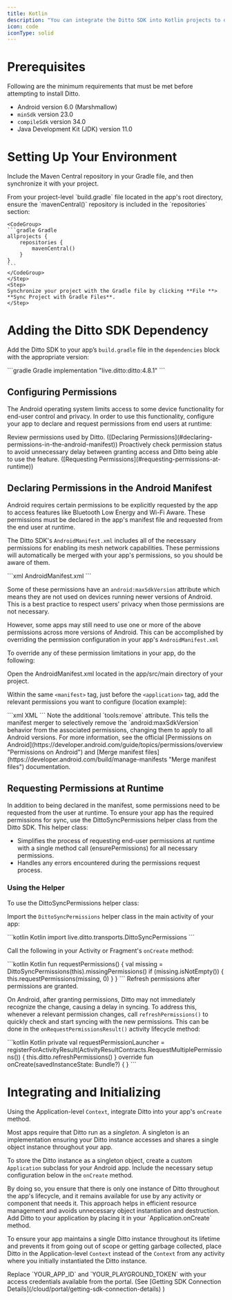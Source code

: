 ```yaml
---
title: Kotlin
description: "You can integrate the Ditto SDK into Kotlin projects to develop native apps for the Android platform."
icon: code
iconType: solid
---
```



# Prerequisites

Following are the minimum requirements that must be met before attempting to install Ditto.

- Android version 6.0 (Marshmallow)
- `minSdk` version 23.0
- `compileSdk` version 34.0
- Java Development Kit (JDK) version 11.0

# Setting Up Your Environment

Include the Maven Central repository in your Gradle file, and then synchronize it with your project.

<Steps>
    <Step>
    From your project-level `build.gradle` file located in the app's root directory, ensure the `mavenCentral()` repository is included in the `repositories` section:

    <CodeGroup>
    ```gradle Gradle
    allprojects {
        repositories {
            mavenCentral()
        }
    }
    ```
    </CodeGroup>
    </Step>
    <Step>
    Synchronize your project with the Gradle file by clicking **File **> **Sync Project with Gradle Files**.
    </Step>

</Steps>

# Adding the Ditto SDK Dependency

Add the Ditto SDK to your app’s `build.gradle` file in the `dependencies` block with the appropriate version:

<CodeGroup>
```gradle Gradle
implementation "live.ditto:ditto:4.8.1"
```
</CodeGroup>

## Configuring Permissions

The Android operating system limits access to some device functionality for end-user control and privacy. In order to use this functionality, configure your app to declare and request permissions from end users at runtime:

<Steps>
<Step>
Review permissions used by Ditto. ([Declaring Permissions](#declaring-permissions-in-the-android-manifest))
</Step>
<Step>
Proactively check permission status to avoid unnecessary delay between granting access and Ditto being able to use the feature. ([Requesting Permissions](#requesting-permissions-at-runtime))
</Step>
</Steps>

## Declaring Permissions in the Android Manifest

Android requires certain permissions to be explicitly requested by the app to access features like Bluetooth Low Energy and Wi-Fi Aware. These permissions must be declared in the app's manifest file and requested from the end user at runtime.

The Ditto SDK's `AndroidManifest.xml` includes all of the necessary permissions for enabling its mesh network capabilities. These permissions will automatically be merged with your app's permissions, so you should be aware of them.

<CodeGroup>
```xml AndroidManifest.xml
<uses-permission android:name="android.permission.BLUETOOTH" android:maxSdkVersion="30" />
<uses-permission android:name="android.permission.BLUETOOTH_ADMIN" android:maxSdkVersion="30" />
<uses-permission android:name="android.permission.BLUETOOTH_ADVERTISE" tools:targetApi="s" />
<uses-permission android:name="android.permission.BLUETOOTH_CONNECT" tools:targetApi="s" />
<uses-permission android:name="android.permission.BLUETOOTH_SCAN" android:usesPermissionFlags="neverForLocation" tools:targetApi="s" />
<uses-permission android:name="android.permission.ACCESS_FINE_LOCATION" android:maxSdkVersion="32" />
<uses-permission android:name="android.permission.ACCESS_COARSE_LOCATION"
    android:maxSdkVersion="30" />
<uses-permission android:name="android.permission.INTERNET" />
<uses-permission android:name="android.permission.ACCESS_WIFI_STATE" />
<uses-permission android:name="android.permission.ACCESS_NETWORK_STATE" />
<uses-permission android:name="android.permission.CHANGE_NETWORK_STATE" />
<uses-permission android:name="android.permission.CHANGE_WIFI_MULTICAST_STATE" />
<uses-permission android:name="android.permission.CHANGE_WIFI_STATE" />
<uses-permission android:name="android.permission.NEARBY_WIFI_DEVICES"
    android:usesPermissionFlags="neverForLocation"
    tools:targetApi="tiramisu" />
```
</CodeGroup>

Some of these permissions have an `android:maxSdkVersion` attribute which means they are not used on devices running newer versions of Android. This is a best practice to respect users' privacy when those permissions are not necessary.

However, some apps may still need to use one or more of the above permissions across more versions of Android. This can be accomplished by overriding the permission configuration in your app's `AndroidManifest.xml`

To override any of these permission limitations in your app, do the following:

<Steps>
<Step>
Open the AndroidManifest.xml located in the app/src/main directory of your project.
</Step>
<Step>

Within the same `<manifest>` tag, just before the `<application>` tag, add the relevant permissions you want to configure (location example):

<CodeGroup>
```xml XML
<uses-permission android:name="android.permission.ACCESS_FINE_LOCATION"
 tools:remove="android:maxSdkVersion" />
<uses-permission android:name="android.permission.ACCESS_COARSE_LOCATION"
 tools:remove="android:maxSdkVersion" />
```
</CodeGroup>
Note the additional `tools:remove` attribute. This tells the manifest merger to selectively remove the `android:maxSdkVersion` behavior from the associated permissions, changing them to apply to all Android versions.
</Step>
</Steps>

<Info>
For more information, see the official [Permissions on Android](https://developer.android.com/guide/topics/permissions/overview "Permissions on Android") and [Merge manifest files](https://developer.android.com/build/manage-manifests "Merge manifest files") documentation.
</Info>

## Requesting Permissions at Runtime
In addition to being declared in the manifest, some permissions need to be requested from the user at runtime. To ensure your app has the required permissions for sync, use the DittoSyncPermissions helper class from the Ditto SDK. This helper class:

- Simplifies the process of requesting end-user permissions at runtime with a single method call (ensurePermissions) for all necessary permissions.
- Handles any errors encountered during the permissions request process.

### Using the Helper
To use the DittoSyncPermissions helper class:

<Steps>
<Step>

Import the `DittoSyncPermissions` helper class in the main activity of your app:

<CodeGroup>
```kotlin Kotlin
import live.ditto.transports.DittoSyncPermissions
```
</CodeGroup>
</Step>

<Step>

Call the following in your Activity or Fragment's `onCreate` method:

<CodeGroup>
```kotlin Kotlin
fun requestPermissions() {
    val missing = DittoSyncPermissions(this).missingPermissions()
    if (missing.isNotEmpty()) {
        this.requestPermissions(missing, 0)
    }
}
```
</CodeGroup>
</Step>

<Step>
Refresh permissions after permissions are granted.

On Android, after granting permissions, Ditto may not immediately recognize the change, causing a delay in syncing. To address this, whenever a relevant permission changes, call `refreshPermissions()` to quickly check and start syncing with the new permissions. This can be done in the `onRequestPermissionsResult()` activity lifecycle method:

<CodeGroup>
```kotlin Kotlin
private val requestPermissionLauncher = registerForActivityResult(ActivityResultContracts.RequestMultiplePermissions()) { this.ditto.refreshPermissions() }
override fun onCreate(savedInstanceState: Bundle?) { }
```
</CodeGroup>
</Step>
</Steps>

# Integrating and Initializing

Using the Application-level `Context`, integrate Ditto into your app's `onCreate` method.

Most apps require that Ditto run as a _singleton_. A singleton is an implementation ensuring your Ditto instance accesses and shares a single object instance throughout your app.

To store the Ditto instance as a singleton object, create a custom `Application` subclass for your Android app. Include the necessary setup configuration below in the `onCreate` method.

<Info>
By doing so, you ensure that there is only one instance of Ditto throughout the app's lifecycle, and it remains available for use by any activity or component that needs it. This approach helps in efficient resource management and avoids unnecessary object instantiation and destruction.
</Info>

<Steps>
<Step>
Add Ditto to your application by placing it in your `Application.onCreate` method.

<Warning>

To ensure your app maintains a single Ditto instance throughout its lifetime and prevents it from going out of scope or getting garbage collected, place Ditto in the Application-level `Context` instead of the `Context` from any activity where you initially instantiated the Ditto instance.

</Warning>

<KotlinConnect />

</Step>

<Step>
Replace `YOUR_APP_ID` and `YOUR_PLAYGROUND_TOKEN` with your access credentials available from the portal. (See [Getting SDK Connection Details](/cloud/portal/getting-sdk-connection-details) )
</Step>
</Steps>
